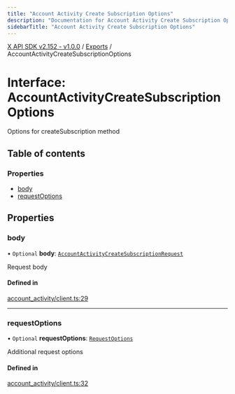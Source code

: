 ```yaml
---
title: "Account Activity Create Subscription Options"
description: "Documentation for Account Activity Create Subscription Options"
sidebarTitle: "Account Activity Create Subscription Options"
---
```


[X API SDK v2.152 - v1.0.0](../README.md) / [Exports](../modules.md) / AccountActivityCreateSubscriptionOptions

# Interface: AccountActivityCreateSubscriptionOptions

Options for createSubscription method

## Table of contents

### Properties

- [body](AccountActivityCreateSubscriptionOptions.md#body)
- [requestOptions](AccountActivityCreateSubscriptionOptions.md#requestoptions)

## Properties

### body

• `Optional` **body**: [`AccountActivityCreateSubscriptionRequest`](AccountActivityCreateSubscriptionRequest.md)

Request body

#### Defined in

[account_activity/client.ts:29](https://github.com/xdevplatform/xdk/blob/ad4172ef5f68f089e0f077a190b271016dd35bf7/xdk/typescript/src/account_activity/client.ts#L29)

___

### requestOptions

• `Optional` **requestOptions**: [`RequestOptions`](RequestOptions.md)

Additional request options

#### Defined in

[account_activity/client.ts:32](https://github.com/xdevplatform/xdk/blob/ad4172ef5f68f089e0f077a190b271016dd35bf7/xdk/typescript/src/account_activity/client.ts#L32)
